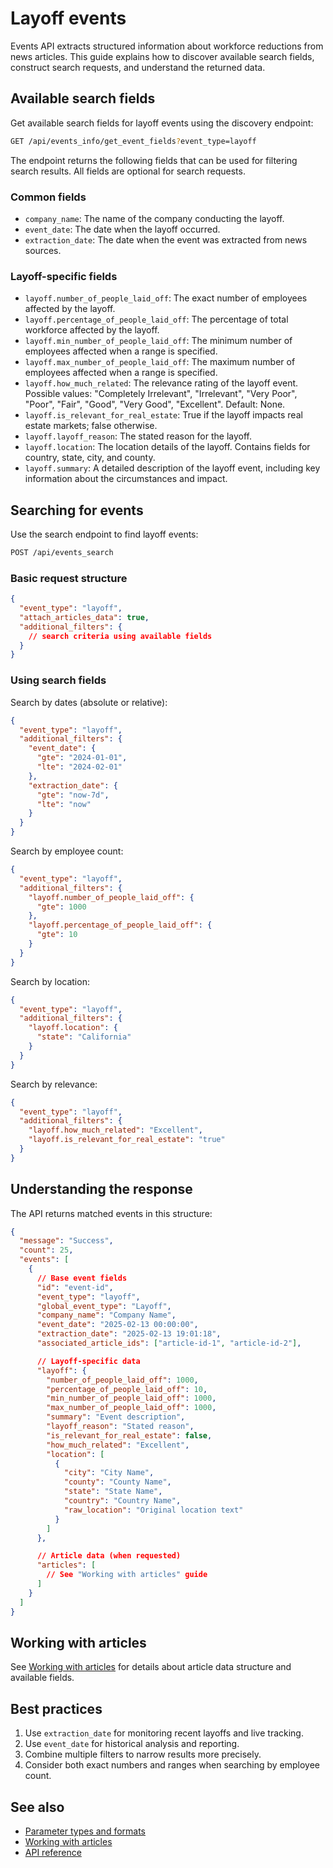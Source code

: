 # Layoff events

Events API extracts structured information about workforce reductions from news
articles. This guide explains how to discover available search fields, construct
search requests, and understand the returned data.

## Available search fields

Get available search fields for layoff events using the discovery endpoint:

```bash
GET /api/events_info/get_event_fields?event_type=layoff
```

The endpoint returns the following fields that can be used for filtering search
results. All fields are optional for search requests.

### Common fields

- `company_name`: The name of the company conducting the layoff.
- `event_date`: The date when the layoff occurred.
- `extraction_date`: The date when the event was extracted from news sources.

### Layoff-specific fields

- `layoff.number_of_people_laid_off`: The exact number of employees affected by
  the layoff.
- `layoff.percentage_of_people_laid_off`: The percentage of total workforce
  affected by the layoff.
- `layoff.min_number_of_people_laid_off`: The minimum number of employees
  affected when a range is specified.
- `layoff.max_number_of_people_laid_off`: The maximum number of employees
  affected when a range is specified.
- `layoff.how_much_related`: The relevance rating of the layoff event. Possible
  values: "Completely Irrelevant", "Irrelevant", "Very Poor", "Poor", "Fair",
  "Good", "Very Good", "Excellent". Default: None.
- `layoff.is_relevant_for_real_estate`: True if the layoff impacts real estate
  markets; false otherwise.
- `layoff.layoff_reason`: The stated reason for the layoff.
- `layoff.location`: The location details of the layoff. Contains fields for
  country, state, city, and county.
- `layoff.summary`: A detailed description of the layoff event, including key
  information about the circumstances and impact.

## Searching for events

Use the search endpoint to find layoff events:

```bash
POST /api/events_search
```

### Basic request structure

```json
{
  "event_type": "layoff",
  "attach_articles_data": true,
  "additional_filters": {
    // search criteria using available fields
  }
}
```

### Using search fields

Search by dates (absolute or relative):

```json
{
  "event_type": "layoff",
  "additional_filters": {
    "event_date": {
      "gte": "2024-01-01",
      "lte": "2024-02-01"
    },
    "extraction_date": {
      "gte": "now-7d",
      "lte": "now"
    }
  }
}
```

Search by employee count:

```json
{
  "event_type": "layoff",
  "additional_filters": {
    "layoff.number_of_people_laid_off": {
      "gte": 1000
    },
    "layoff.percentage_of_people_laid_off": {
      "gte": 10
    }
  }
}
```

Search by location:

```json
{
  "event_type": "layoff",
  "additional_filters": {
    "layoff.location": {
      "state": "California"
    }
  }
}
```

Search by relevance:

```json
{
  "event_type": "layoff",
  "additional_filters": {
    "layoff.how_much_related": "Excellent",
    "layoff.is_relevant_for_real_estate": "true"
  }
}
```

## Understanding the response

The API returns matched events in this structure:

```json
{
  "message": "Success",
  "count": 25,
  "events": [
    {
      // Base event fields
      "id": "event-id",
      "event_type": "layoff",
      "global_event_type": "Layoff",
      "company_name": "Company Name",
      "event_date": "2025-02-13 00:00:00",
      "extraction_date": "2025-02-13 19:01:18",
      "associated_article_ids": ["article-id-1", "article-id-2"],

      // Layoff-specific data
      "layoff": {
        "number_of_people_laid_off": 1000,
        "percentage_of_people_laid_off": 10,
        "min_number_of_people_laid_off": 1000,
        "max_number_of_people_laid_off": 1000,
        "summary": "Event description",
        "layoff_reason": "Stated reason",
        "is_relevant_for_real_estate": false,
        "how_much_related": "Excellent",
        "location": [
          {
            "city": "City Name",
            "county": "County Name",
            "state": "State Name",
            "country": "Country Name",
            "raw_location": "Original location text"
          }
        ]
      },

      // Article data (when requested)
      "articles": [
        // See "Working with articles" guide
      ]
    }
  ]
}
```

## Working with articles

See [Working with articles](working-with-articles) for details about article
data structure and available fields.

## Best practices

1. Use `extraction_date` for monitoring recent layoffs and live tracking.
2. Use `event_date` for historical analysis and reporting.
3. Combine multiple filters to narrow results more precisely.
4. Consider both exact numbers and ranges when searching by employee count.

## See also

- [Parameter types and formats](https://newscatcherapi.com/docs/v3/events/overview/parameter-types-and-formats)
- [Working with articles](https://newscatcherapi.com/docs/v3/events/overview/working-with-articles)
- [API reference](https://newscatcherapi.com/docs/v3/events/endpoints/search-events-post)
